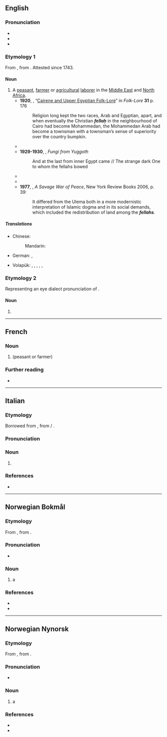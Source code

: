 ==English==

===Pronunciation===
* {{IPA|en|/ˈfɛlə/}}
* {{audio|en|LL-Q1860 (eng)-Vealhurl-fellah.wav ‎|Audio (UK)}}
* {{rhymes|en|ɛlə|s=2}}

===Etymology 1===
From {{der|en|ar|فَلَّاح|t=peasant}}, from {{der|en|syc|ܦܠܚܐ|t=worker; peasant}}. Attested since 1743.

====Noun====
{{en-noun|s|fellahin|fellaheen}}

# A [[peasant]], [[farmer]] or [[agricultural]] [[laborer]] in the [[Middle East]] and [[North Africa]].
#* '''1920''', {{w|Archibald Sayce}}, “[[s:Folk-Lore/Volume 31/Cairene and Upper Egyptian Folk-Lore|Cairene and Upper Egyptian Folk-Lore]]” in ''Folk-Lore'' '''31''' p. 176
#*: Religion long kept the two races, Arab and Egyptian, apart, and when eventually the Christian '''''fellaḥ''''' in the neighbourhood of Cairo had become Mohammedan, the Mohammedan Arab had become a townsman with a townsman’s sense of superiority over the country bumpkin.
#* {{quote-text|en|year=1922|author={{w|James Joyce}}|title=Ulysses|passage=It has the prophetic vision. ''Fuit Ilium!'' The sack of windy Troy. Kingdoms of this world. The masters of the Mediterranean are '''fellaheen''' today.}}
#* '''1929-1930''', {{w|H P Lovecraft}}, ''Fungi from Yuggoth''
#*: And at the last from inner Egypt came // The strange dark One to whom the fellahs bowed
#* {{quote-text|en|year=1957|author={{w|Lawrence Durrell}}|title=Justine|passage=Before her, seated half-crouching upon a wicker chair, was a big-breasted sphinx-faced '''''fellah''''' girl, with her skirt drawn up above her waist to expose some choice object of my friend's study.}}
#* {{quote-text|en|year=1955|author={{w|Paul Bowles}}|title=The Spider's House|passage=All of them were crudely caricatured scenes of life among Moslems: a schoolmaster, ruler in hand, presiding over a class of small boys, a '''fellah''' ploughing, a drunk being ordered out of a bar.}}
#* '''1977''', {{w|Alistair Horne}}, ''A Savage War of Peace'', New York Review Books 2006, p. 39:
#*: It differed from the Ulema both in a more modernistic interpretation of Islamic dogma and in its social demands, which included the redistribution of land among the '''''fellahs'''''.

=====Translations=====
{{trans-top|peasant, farmer or agricultural laborer}}
* Chinese:
*: Mandarin: {{t|cmn|費拉}}
* German: {{t+|de|Fellache|m}}, {{t+|de|Fellachin|f}}
{{trans-mid}}
* Volapük: {{qualifier|♂♀}} {{t|vo|fälag}}, {{qualifier|♂}} {{t|vo|hifälag}}, {{qualifier|♀}} {{t|vo|jifälag}}, {{qualifier|collective ♂♀}} {{t|vo|fälagef}}, {{qualifier|collective ♂}} {{t|vo|hifälagef}}, {{qualifier|collective ♀}} {{t|vo|jifälagef}}
{{trans-bottom}}

===Etymology 2===
Representing an eye dialect pronunciation of {{m|en|fellow}}.

====Noun====
{{en-noun}}

# {{alt sp|en|fella}}

----

==French==

===Noun===
{{fr-noun|m}}

# {{l|en|fellah}} (peasant or farmer)

===Further reading===
* {{R:TLFi}}

----

==Italian==

===Etymology===
Borrowed from {{bor|it|ar|فَلَّاح}}, from {{der|it|arc|פלחא}} / {{m|syc|ܦܠܚܐ|tr=pallāḥā|t=worker; peasant}}.

===Pronunciation===
{{it-pr|fellàh}}

===Noun===
{{it-noun|m|#}}

# {{l|en|fellah}}

===References===
* {{R:it:Trec}}

----

==Norwegian Bokmål==
{{wp|lang=nb}}

===Etymology===
From {{der|nb|ar|فَلَّاح|t=peasant}}, from {{der|nb|syc|ܦܠܚܐ|t=worker; peasant}}.

===Pronunciation===
* {{IPA|nb|/ˈfɛl.lɑ/}}

===Noun===
{{nb-noun-m1}}

# a {{l|en|fellah}}

===References===
* {{R:BD}}
* {{R:NAOB}}

----

==Norwegian Nynorsk==

===Etymology===
From {{der|nn|ar|فَلَّاح|t=peasant}}, from {{der|nn|syc|ܦܠܚܐ|t=worker; peasant}}.

===Pronunciation===
* {{IPA|nn|/ˈfɛl.lɑ/}} {{nn-pronu-note}}

===Noun===
{{nn-noun-m2}}

# a {{l|en|fellah}}

===References===
* {{R:ND}}
* {{R:NO}}